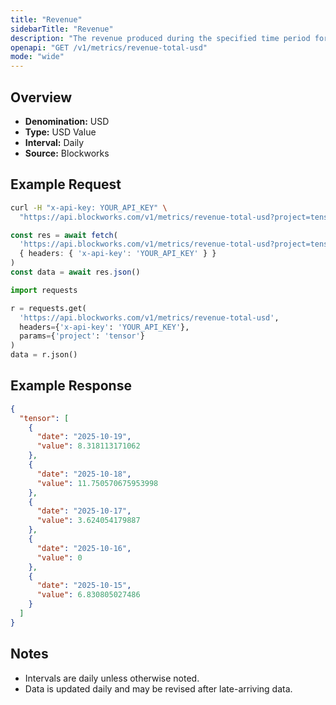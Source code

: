```yaml
---
title: "Revenue"
sidebarTitle: "Revenue"
description: "The revenue produced during the specified time period for given project."
openapi: "GET /v1/metrics/revenue-total-usd"
mode: "wide"
---
```


## Overview

- **Denomination:** USD
- **Type:** USD Value
- **Interval:** Daily
- **Source:** Blockworks

## Example Request

<CodeGroup>

```bash cURL
curl -H "x-api-key: YOUR_API_KEY" \
  "https://api.blockworks.com/v1/metrics/revenue-total-usd?project=tensor"
```

```typescript TypeScript
const res = await fetch(
  'https://api.blockworks.com/v1/metrics/revenue-total-usd?project=tensor',
  { headers: { 'x-api-key': 'YOUR_API_KEY' } }
)
const data = await res.json()
```

```python Python
import requests

r = requests.get(
  'https://api.blockworks.com/v1/metrics/revenue-total-usd',
  headers={'x-api-key': 'YOUR_API_KEY'},
  params={'project': 'tensor'}
)
data = r.json()
```

</CodeGroup>

## Example Response

```json
{
  "tensor": [
    {
      "date": "2025-10-19",
      "value": 8.318113171062
    },
    {
      "date": "2025-10-18",
      "value": 11.750570675953998
    },
    {
      "date": "2025-10-17",
      "value": 3.624054179887
    },
    {
      "date": "2025-10-16",
      "value": 0
    },
    {
      "date": "2025-10-15",
      "value": 6.830805027486
    }
  ]
}
```

## Notes
- Intervals are daily unless otherwise noted.
- Data is updated daily and may be revised after late-arriving data.